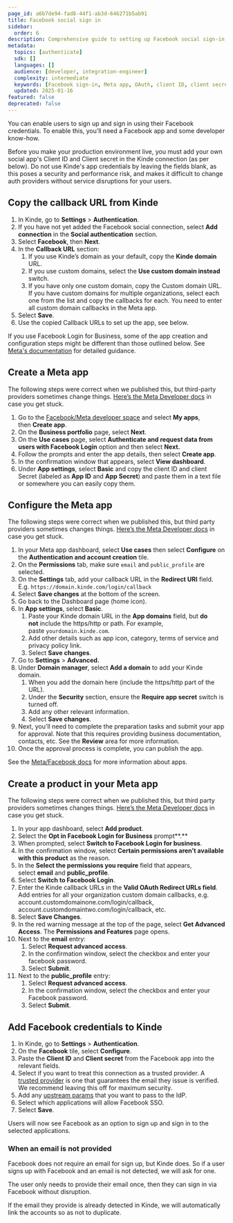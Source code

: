 ```yaml
---
page_id: a6b7de94-fad8-44f1-ab3d-646271b5ab91
title: Facebook social sign in
sidebar:
  order: 6
description: Comprehensive guide to setting up Facebook social sign-in including Meta app creation, OAuth configuration, and Kinde integration.
metadata:
  topics: [authenticate]
  sdk: []
  languages: []
  audience: [developer, integration-engineer]
  complexity: intermediate
  keywords: [Facebook sign-in, Meta app, OAuth, client ID, client secret, callback URL, Facebook Login for Business]
  updated: 2025-01-16
featured: false
deprecated: false
---
```


You can enable users to sign up and sign in using their Facebook credentials. To enable this, you’ll need a Facebook app and some developer know-how.

<Aside type="warning" title="Social sign in for production environments">

Before you make your production environment live, you must add your own social app's Client ID and Client secret in the Kinde connection (as per below). Do not use Kinde's app credentials by leaving the fields blank, as this poses a security and performance risk, and makes it difficult to change auth providers without service disruptions for your users.

</Aside>

## **Copy the callback URL from Kinde**

1. In Kinde, go to **Settings** > **Authentication**.
2. If you have not yet added the Facebook social connection, select **Add connection** in the **Social authentication** section.
3. Select **Facebook**, then **Next**.
4. In the **Callback URL** section:
   1. If you use Kinde’s domain as your default, copy the **Kinde domain** URL.
   2. If you use custom domains, select the **Use custom domain instead** switch.
   3. If you have only one custom domain, copy the Custom domain URL. If you have custom domains for multiple organizations, select each one from the list and copy the callbacks for each. You need to enter all custom domain callbacks in the Meta app.
5. Select **Save**.
6. Use the copied Callback URLs to set up the app, see below.

<Aside>

If you use Facebook Login for Business, some of the app creation and configuration steps might be different than those outlined below. See [Meta's documentation](https://developers.facebook.com/docs/facebook-login/facebook-login-for-business/) for detailed guidance.

</Aside>

## **Create a Meta app**

The following steps were correct when we published this, but third-party providers sometimes change things. [Here’s the Meta Developer docs](https://developers.facebook.com/docs/facebook-login/) in case you get stuck.

1. Go to the [Facebook/Meta developer space](https://developers.facebook.com/) and select **My apps**, then **Create app**.
2. On the **Business portfolio** page, select **Next**.
3. On the **Use cases** page, select **Authenticate and request data from users with Facebook Login** option and then select **Next.**
4. Follow the prompts and enter the app details, then select **Create app**.
5. In the confirmation window that appears, select **View dashboard**.
6. Under **App settings**, select **Basic** and copy the client ID and client Secret (labeled as **App ID** and **App Secret**) and paste them in a text file or somewhere you can easily copy them.

## **Configure the Meta app**

The following steps were correct when we published this, but third party providers sometimes changes things. [Here’s the Meta Developer docs](https://developers.facebook.com/docs/facebook-login/) in case you get stuck.

1. In your Meta app dashboard, select **Use cases** then select **Configure** on the **Authentication and account creation** tile.
2. On the **Permissions** tab, make sure `email` and `public_profile` are selected.
3. On the **Settings** tab, add your callback URL in the **Redirect URI** field. E.g. `https://domain.kinde.com/login/callback`
4. Select **Save changes** at the bottom of the screen.
5. Go back to the Dashboard page (home icon). 
6. In **App settings**, select **Basic**.
   1. Paste your Kinde domain URL in the **App domains** field, but **do not** include the https/http or path. For example, paste `yourdomain.kinde.com`.
   2. Add other details such as app icon, category, terms of service and privacy policy link.
   3. Select **Save changes**.
7. Go to **Settings** > **Advanced.**
8. Under **Domain manager**, select **Add a domain** to add your Kinde domain.
   1. When you add the domain here (include the https/http part of the URL).
   2. Under the **Security** section, ensure the **Require app secret** switch is turned off.
   3. Add any other relevant information.
   4. Select **Save changes**.
9. Next, you'll need to complete the preparation tasks and submit your app for approval. Note that this requires providing business documentation, contacts, etc. See the **Review** area for more information.
10. Once the approval process is complete, you can publish the app.

See the [Meta/Facebook docs](https://developers.facebook.com/docs/development/create-an-app/) for more information about apps.

## **Create a product in your Meta app**

The following steps were correct when we published this, but third party providers sometimes changes things. [Here’s the Meta Developer docs](https://developers.facebook.com/docs/facebook-login/) in case you get stuck.

1. In your app dashboard, select **Add product**.
2. Select the **Opt in Facebook Login for Business** prompt**.**
3. When prompted, select **Switch to Facebook Login for business**.
4. In the confirmation window, select **Certain permissions aren’t available with this product** as the reason.
5. In the **Select the permissions you require** field that appears, select **email** and **public_profile**.
6. Select **Switch to Facebook Login**.
7. Enter the Kinde callback URLs in the **Valid OAuth Redirect URLs field**. Add entries for all your organization custom domain callbacks, e.g. account.customdomainone.com/login/callback, account.customdomaintwo.com/login/callback, etc.
8. Select **Save Changes**.
9. In the red warning message at the top of the page, select **Get Advanced Access**. The **Permissions and Features** page opens.
10. Next to the **email** entry:
    1. Select **Request advanced access**.
    2. In the confirmation window, select the checkbox and enter your facebook password.
    3. Select **Submit**.
11. Next to the **public_profile** entry:
    1. Select **Request advanced access**.
    2. In the confirmation window, select the checkbox and enter your Facebook password.
    3. Select **Submit**.

## **Add Facebook credentials to Kinde**

1. In Kinde, go to **Settings** > **Authentication**.
2. On the **Facebook** tile, select **Configure**.
3. Paste the **Client ID** and **Client secret** from the Facebook app into the relevant fields.
4. Select if you want to treat this connection as a trusted provider. A [trusted provider](/authenticate/about-auth/identity-and-verification/) is one that guarantees the email they issue is verified. We recommend leaving this off for maximum security.
5. Add any [upstream params](/authenticate/auth-guides/pass-params-idp/) that you want to pass to the IdP.
6. Select which applications will allow Facebook SSO.
7. Select **Save**.

Users will now see Facebook as an option to sign up and sign in to the selected applications.

### When an email is not provided

Facebook does not require an email for sign up, but Kinde does. So if a user signs up with Facebook and an email is not detected, we will ask for one.

The user only needs to provide their email once, then they can sign in via Facebook without disruption.

If the email they provide is already detected in Kinde, we will automatically link the accounts so as not to duplicate.
